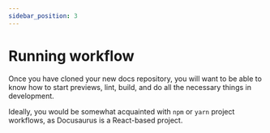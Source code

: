 ```yaml
---
sidebar_position: 3
---
```


# Running workflow

Once you have cloned your new docs repository, you will want to be able to know how to start previews, lint, build, and do all the necessary things in development.

Ideally, you would be somewhat acquainted with `npm` or `yarn` project workflows, as Docusaurus is a React-based project.
